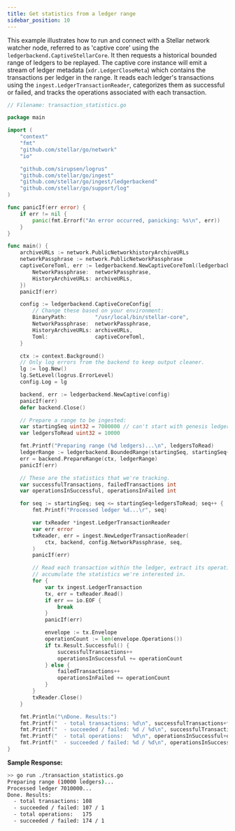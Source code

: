 ```yaml
---
title: Get statistics from a ledger range
sidebar_position: 10
---
```


This example illustrates how to run and connect with a Stellar network watcher node, referred to as 'captive core' using the `ledgerbackend.CaptiveStellarCore`. It then requests a historical bounded range of ledgers to be replayed. The captive core instance will emit a stream of ledger metadata (`xdr.LedgerCloseMeta`) which contains the transactions per ledger in the range. It reads each ledger's transactions using the `ingest.LedgerTransactionReader`, categorizes them as successful or failed, and tracks the operations associated with each transaction.

<CodeExample>

```go
// Filename: transaction_statistics.go

package main

import (
	"context"
	"fmt"
	"github.com/stellar/go/network"
	"io"

	"github.com/sirupsen/logrus"
	"github.com/stellar/go/ingest"
	"github.com/stellar/go/ingest/ledgerbackend"
	"github.com/stellar/go/support/log"
)

func panicIf(err error) {
	if err != nil {
		panic(fmt.Errorf("An error occurred, panicking: %s\n", err))
	}
}

func main() {
	archiveURLs := network.PublicNetworkhistoryArchiveURLs
	networkPassphrase := network.PublicNetworkPassphrase
	captiveCoreToml, err := ledgerbackend.NewCaptiveCoreToml(ledgerbackend.CaptiveCoreTomlParams{
		NetworkPassphrase:  networkPassphrase,
		HistoryArchiveURLs: archiveURLs,
	})
	panicIf(err)

	config := ledgerbackend.CaptiveCoreConfig{
		// Change these based on your environment:
		BinaryPath:         "/usr/local/bin/stellar-core",
		NetworkPassphrase:  networkPassphrase,
		HistoryArchiveURLs: archiveURLs,
		Toml:               captiveCoreToml,
	}

	ctx := context.Background()
	// Only log errors from the backend to keep output cleaner.
	lg := log.New()
	lg.SetLevel(logrus.ErrorLevel)
	config.Log = lg

	backend, err := ledgerbackend.NewCaptive(config)
	panicIf(err)
	defer backend.Close()

	// Prepare a range to be ingested:
	var startingSeq uint32 = 7000000 // can't start with genesis ledger
	var ledgersToRead uint32 = 10000

	fmt.Printf("Preparing range (%d ledgers)...\n", ledgersToRead)
	ledgerRange := ledgerbackend.BoundedRange(startingSeq, startingSeq+ledgersToRead)
	err = backend.PrepareRange(ctx, ledgerRange)
	panicIf(err)

	// These are the statistics that we're tracking.
	var successfulTransactions, failedTransactions int
	var operationsInSuccessful, operationsInFailed int

	for seq := startingSeq; seq <= startingSeq+ledgersToRead; seq++ {
		fmt.Printf("Processed ledger %d...\r", seq)

		var txReader *ingest.LedgerTransactionReader
		var err error
		txReader, err = ingest.NewLedgerTransactionReader(
			ctx, backend, config.NetworkPassphrase, seq,
		)
		panicIf(err)

		// Read each transaction within the ledger, extract its operations, and
		// accumulate the statistics we're interested in.
		for {
			var tx ingest.LedgerTransaction
			tx, err = txReader.Read()
			if err == io.EOF {
				break
			}
			panicIf(err)

			envelope := tx.Envelope
			operationCount := len(envelope.Operations())
			if tx.Result.Successful() {
				successfulTransactions++
				operationsInSuccessful += operationCount
			} else {
				failedTransactions++
				operationsInFailed += operationCount
			}
		}
        txReader.Close()
	}

	fmt.Println("\nDone. Results:")
	fmt.Printf("  - total transactions: %d\n", successfulTransactions+failedTransactions)
	fmt.Printf("  - succeeded / failed: %d / %d\n", successfulTransactions, failedTransactions)
	fmt.Printf("  - total operations:   %d\n", operationsInSuccessful+operationsInFailed)
	fmt.Printf("  - succeeded / failed: %d / %d\n", operationsInSuccessful, operationsInFailed)
}
```

</CodeExample>

**Sample Response:**

```bash
>> go run ./transaction_statistics.go
Preparing range (10000 ledgers)...
Processed ledger 7010000...
Done. Results:
  - total transactions: 108
  - succeeded / failed: 107 / 1
  - total operations:   175
  - succeeded / failed: 174 / 1
```
